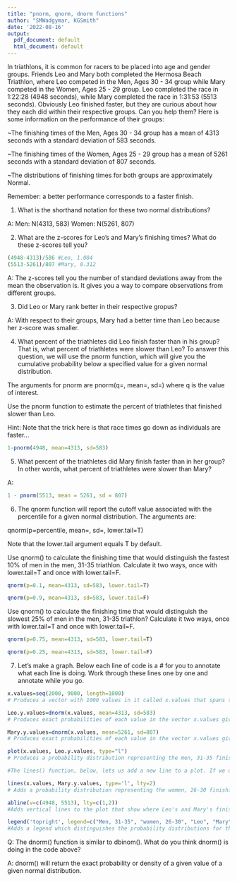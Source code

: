 ```yaml
---
title: "pnorm, qnorm, dnorm functions"
author: "SMWadgymar, KGSmith"
date: '2022-08-16'
output:
  pdf_document: default
  html_document: default
---
```



In triathlons, it is common for racers to be placed into age and gender groups. Friends Leo and Mary both completed the Hermosa Beach Triathlon, where Leo competed in the Men, Ages 30 - 34 group while Mary competed in the Women, Ages 25 - 29 group. Leo completed the race in 1:22:28 (4948 seconds), while Mary completed the race in 1:31:53 (5513 seconds). Obviously Leo finished faster, but they are curious about how they each did within their respective groups. Can you help them? Here is some information on the performance of their groups:

~The finishing times of the Men, Ages 30 - 34 group has a mean of 4313 seconds with a standard deviation of 583 seconds.

~The finishing times of the Women, Ages 25 - 29 group has a mean of 5261 seconds with a standard deviation of 807 seconds.

~The distributions of finishing times for both groups are approximately Normal.

Remember: a better performance corresponds to a faster finish.



1) What is the shorthand notation for these two normal distributions?

A:
Men: N(4313, 583)
Women: N(5261, 807)


2) What are the z-scores for Leo's and Mary's finishing times? What do these z-scores tell you?

```r
(4948-4313)/586 #Leo, 1.084
(5513-5261)/807 #Mary, 0.312
```

A: The z-scores tell you the number of standard deviations away from the mean the observation is.  It gives you a way to compare observations from different groups.


3) Did Leo or Mary rank better in their respective gropus?

A: With respect to their groups, Mary had a better time than Leo because her z-score was smaller.


4) What percent of the triathletes did Leo finish faster than in his group? That is, what percent of triathletes were slower than Leo? To answer this question, we will use the pnorm function, which will give you the cumulative probability below a specified value for a given normal distribution.

The arguments for pnorm are pnorm(q=, mean=, sd=) where q is the value of interest.

Use the pnorm function to estimate the percent of triathletes that finished slower than Leo. 

Hint: Note that the trick here is that race times go down as individuals are faster...

```r
1-pnorm(4948, mean=4313, sd=583)
```




5) What percent of the triathletes did Mary finish faster than in her group? In other words, what percent of triathletes were slower than Mary?

A:
```r
1 - pnorm(5513, mean = 5261, sd = 807)
```



6) The qnorm function will report the cutoff value associated with the percentile for a given normal distribution. The arguments are:

qnorm(p=percentile, mean=, sd=, lower.tail=T)

Note that the lower.tail argument equals T by default.


Use qnorm() to calculate the finishing time that would distinguish the fastest 10% of men in the men, 31-35 triathlon.  Calculate it two ways, once with lower.tail=T and once with lower.tail=F.

```r
qnorm(p=0.1, mean=4313, sd=583, lower.tail=T)

qnorm(p=0.9, mean=4313, sd=583, lower.tail=F)
```

Use qnorm() to calculate the finishing time that would distinguish the slowest 25% of men in the men, 31-35 triathlon? Calculate it two ways, once with lower.tail=T and once with lower.tail=F.

```r
qnorm(p=0.75, mean=4313, sd=583, lower.tail=T)

qnorm(p=0.25, mean=4313, sd=583, lower.tail=F)
```



7) Let's make a graph.  Below each line of code is a # for you to annotate what each line is doing.  Work through these lines one by one and annotate while you go.  

```r
x.values=seq(2000, 9000, length=1000)
# Produces a vector with 1000 values in it called x.values that spans the range of possible times that anyone in either the men, 31-35 or women, 26-30 triathlons might have achieved.

Leo.y.values=dnorm(x.values, mean=4313, sd=583)
# Produces exact probabilities of each value in the vector x.values given the normal distribution associated with the men, 31-35 triathlon finishing times

Mary.y.values=dnorm(x.values, mean=5261, sd=807)
# Produces exact probabilities of each value in the vector x.values given the normal distribution associated with the women, 26-30 triathlon finishing times

plot(x.values, Leo.y.values, type="l")
# Produces a probability distribution representing the men, 31-35 finishing times

#The lines() function, below, lets us add a new line to a plot. If we used plot(), it would produce a second plot. But what we want is one plot with two distributions on it, and lines() lets us add the second distribution.

lines(x.values, Mary.y.values, type='l', lty=2)
# Adds a probability distribution representing the women, 26-30 finishing times

abline(v=c(4948, 5513), lty=c(1,2))
#Adds vertical lines to the plot that show where Leo's and Mary's finishing times are

legend('topright', legend=c("Men, 31-35", "women, 26-30", "Leo", "Mary"), lty=1:2, cex=0.8)
#Adds a legend which distinguishes the probability distributions for the men, 31-55 and women, 26-30 finish times as well as the lines depicting Leo's and Mary's finishing times.
```

Q: The dnorm() function is similar to dbinom().  What do you think dnorm() is doing in the code above?

A: dnorm() will return the exact probability or density of a given value of a given normal distribution.



